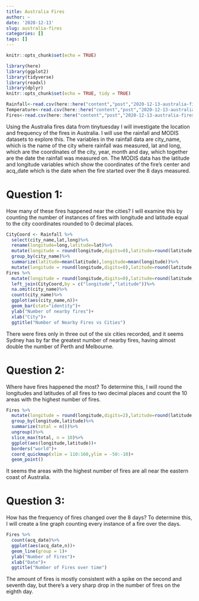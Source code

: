 ```yaml
---
title: Australia Fires
author: ~
date: '2020-12-13'
slug: australia-fires
categories: []
tags: []
---
```

```r
knitr::opts_chunk$set(echo = TRUE)
```

```r
library(here)
library(ggplot2)
library(tidyverse)
library(readxl)
library(dplyr)
knitr::opts_chunk$set(echo = TRUE, tidy = TRUE)
```

```r
Rainfall<-read.csv(here::here("content","post","2020-12-13-australia-fires","data","rainfall.csv"))
Temperature<-read.csv(here::here("content","post","2020-12-13-australia-fires","data","temperature.csv"))
Fires<-read.csv(here::here("content","post","2020-12-13-australia-fires","data","MODIS_C6_Australia_and_New_Zealand_7d.csv"))
```
Using the Australia fires data from tinytuesday I will investigate the location and frequency of the fires in Australia. I will use the rainfall and MODIS datasets to explore this. The variables in the rainfall data are city_name, which is the name of the city where rainfall was measured, lat and long, which are the coordinates of the city, year, month and day, which together are the date the rainfall was measured on. The MODIS data has the latitude and longitude variables which show the coordinates of the fire's center and acq_date which is the date when the fire started over the 8 days measured.

# Question 1:
How many of these fires happened near the cities? I will examine this by counting the number of instances of fires with longitude and latitude equal to the city coordinates rounded to 0 decimal places.
```r
CityCoord <- Rainfall %>%
  select(city_name,lat,long)%>%
  rename(longitude=long,latitude=lat)%>%
  mutate(longitude = round(longitude,digits=0),latitude=round(latitude,digits=0))%>%
  group_by(city_name)%>%
  summarize(latitude=mean(latitude),longitude=mean(longitude))%>%
  mutate(longitude = round(longitude,digits=0),latitude=round(latitude,digits=0))
Fires %>%
  mutate(longitude = round(longitude,digits=0),latitude=round(latitude,digits=0))%>%
  left_join(CityCoord,by = c("longitude","latitude"))%>%
  na.omit(city_name)%>%
  count(city_name)%>%
  ggplot(aes(city_name,n))+
  geom_bar(stat="identity")+
  ylab("Number of nearby fires")+
  xlab("City")+
  ggtitle("Number of Nearby Fires vs Cities")
```

There were fires only in three out of the six cities recorded, and it seems Sydney has by far the greatest number of nearby fires, having almost double the number of Perth and Melbourne.

# Question 2:
Where have fires happened the most? To determine this, I will round the longitudes and latitudes of all fires to two decimal places and count the 10 areas with the highest number of fires.
```r
Fires %>%
  mutate(longitude = round(longitude,digits=2),latitude=round(latitude,digits=2))%>%
  group_by(longitude,latitude)%>%
  summarize(total = n())%>%
  ungroup()%>%
  slice_max(total, n = 10)%>%
  ggplot(aes(longitude,latitude))+
  borders("world")+
  coord_quickmap(xlim = 110:160,ylim = -50:-10)+
  geom_point()
```

It seems the areas with the highest number of fires are all near the eastern coast of Australia.

# Question 3:
How has the frequency of fires changed over the 8 days? To determine this, I will create a line graph counting every instance of a fire over the days.
```r
Fires %>%
  count(acq_date)%>%
  ggplot(aes(acq_date,n))+
  geom_line(group = 1)+
  ylab("Number of Fires")+
  xlab("Date")+
  ggtitle("Number of Fires over time")
```

The amount of fires is mostly consistent with a spike on the second and seventh day, but there's a very sharp drop in the number of fires on the eighth day.
